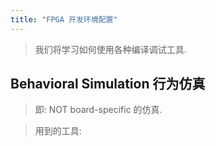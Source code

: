 ```yaml
---
title: "FPGA 开发环境配置"
---
```


> 我们将学习如何使用各种编译调试工具.

## Behavioral Simulation 行为仿真

> 即: NOT board-specific 的仿真.

> 用到的工具: 


